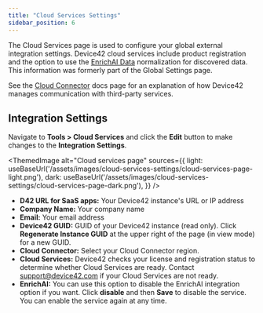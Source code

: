 ```yaml
---
title: "Cloud Services Settings"
sidebar_position: 6
---
```



The Cloud Services page is used to configure your global external integration settings. Device42 cloud services include product registration and the option to use the [EnrichAI Data](auto-discovery/enrichai-data/index.mdx) normalization for discovered data. This information was formerly part of the Global Settings page.

See the [Cloud Connector](device42-cloud-connector-overview.mdx) docs page for an explanation of how Device42 manages communication with third-party services.

## Integration Settings

Navigate to **Tools > Cloud Services** and click the **Edit** button to make changes to the **Integration Settings**.

<ThemedImage
  alt="Cloud services page"
  sources={{
    light: useBaseUrl('/assets/images/cloud-services-settings/cloud-services-page-light.png'),
    dark: useBaseUrl('/assets/images/cloud-services-settings/cloud-services-page-dark.png'),
  }}
/>

- **D42 URL for SaaS apps:** Your Device42 instance's URL or IP address
- **Company Name:** Your company name
- **Email:** Your email address
- **Device42 GUID:** GUID of your Device42 instance (read only). Click **Regenerate Instance GUID** at the upper right of the page (in view mode) for a new GUID.
- **Cloud Connector:** Select your Cloud Connector region.
- **Cloud Services:** Device42 checks your license and registration status to determine whether Cloud Services are ready. Contact [support@device42.com](mailto:support@device42.com) if your Cloud Services are not ready.
- **EnrichAI:** You can use this option to disable the EnrichAI integration option if you want. Click **disable** and then **Save** to disable the service. You can enable the service again at any time.

